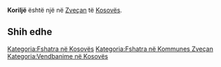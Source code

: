{{Fshat në 
 | Emri                = Koriljë
 | EmriAlt                = 
 | NAME_SHORT_FORM=      
 | NAME_GENERIC=      
 | NAME_SORT_NAME_RO=      KORILJE
 | FULL_NAME_RO = Koriljë
 | FULL_NAME_ND_RO=Korilje
 | SORT_NAME_RG=KORILJE
 | FULL_NAME_RG=Koriljë
 | FULL_NAME_ND_RG=Korilje
 | SRP_NAME_SHORT_FORM=      
 | SRP_NAME_GENERIC=      
 | SRP_NAME_SORT_NAME_RO=      
 | SRP_FULL_NAME_RO = 
 | SRP_FULL_NAME_ND_RO=
 | SRP_SORT_NAME_RG=
 | SRP_FULL_NAME_RG=
 | SRP_FULL_NAME_ND_RG=
 | Emri (Rasa dhanore) = 
 | Figura              = 
 | Shteti              = Kosovo
 | Komuna              = Zveçan
 | Kodi postar         = 
 | Sipërfaqja          = 

 | Popullsia           = 

 | Regj. i popullsisë  = 
 | Dend. e popullsisë  = 
 | Faqja zyrtare       = 
 <!--- Koordinatat ----> 
 | Gjerësia            = 42.913333
 | Gjatësia            = 20.834722
 | Lartësia            = 
}}
'''Koriljë''' është një [[]] në [[Zveçan]] të [[Kosovës]].

<!-- == Gjeografia == -->
<!-- == Historia == -->
<!-- == Demografia == -->
== Shih edhe ==
{{Komuna Zveçan}}
{{Kosovo-Administrata-Cung}}

[[Kategoria:Fshatra në Kosovës]]
[[Kategoria:Fshatra në Kommunes Zveçan]]
[[Kategoria:Vendbanime në Kosovës]]